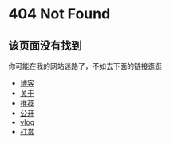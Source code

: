 # 404 Not Found

## 该页面没有找到

你可能在我的网站迷路了，不如去下面的链接逛逛

- [博客](/posts)
- [关于](/about)
- [推荐](/recommend)
- [公开](/public)
- [vlog](/vlog)
- [打赏](/donate)